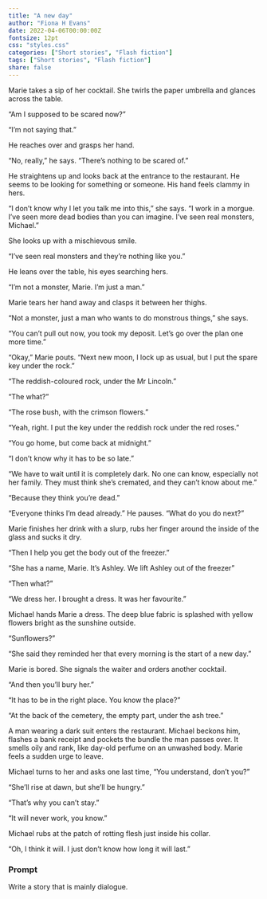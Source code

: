 ```yaml
---
title: "A new day"
author: "Fiona H Evans"
date: 2022-04-06T00:00:00Z
fontsize: 12pt
css: "styles.css"
categories: ["Short stories", "Flash fiction"]
tags: ["Short stories", "Flash fiction"]
share: false
---
```




Marie takes a sip of her cocktail. She twirls the paper umbrella and glances across the table.

“Am I supposed to be scared now?”

“I’m not saying that.”

He reaches over and grasps her hand. 

“No, really,” he says. “There’s nothing to be scared of.”

He straightens up and looks back at the entrance to the restaurant. He seems to be looking for something or someone. His hand feels clammy in hers.

“I don’t know why I let you talk me into this,” she says. “I work in a morgue. I’ve seen more dead bodies than you can imagine. I’ve seen real monsters, Michael.”

She looks up with a mischievous smile.

“I’ve seen real monsters and they’re nothing like you.”

He leans over the table, his eyes searching hers.

“I’m not a monster, Marie. I’m just a man.” 

Marie tears her hand away and clasps it between her thighs. 

“Not a monster, just a man who wants to do monstrous things,” she says.

“You can’t pull out now, you took my deposit. Let’s go over the plan one more time.”

“Okay,” Marie pouts. “Next new moon, I lock up as usual, but I put the spare key under the rock.”

“The reddish-coloured rock, under the Mr Lincoln.”

“The what?”

“The rose bush, with the crimson flowers.”

“Yeah, right. I put the key under the reddish rock under the red roses.”

“You go home, but come back at midnight.”

“I don’t know why it has to be so late.”

“We have to wait until it is completely dark. No one can know, especially not her family. They must
think she’s cremated, and they can’t know about me.”

“Because they think you’re dead.”

“Everyone thinks I’m dead already.” He pauses. “What do you do next?”

Marie finishes her drink with a slurp, rubs her finger around the inside of the glass and sucks it dry.

“Then I help you get the body out of the freezer.”

“She has a name, Marie. It’s Ashley. We lift Ashley out of the freezer”

“Then what?”

“We dress her. I brought a dress. It was her favourite.”

Michael hands Marie a dress. The deep blue fabric is splashed with yellow flowers bright as the sunshine 
outside.

“Sunflowers?”

“She said they reminded her that every morning is the start of a new day.”

Marie is bored. She signals the waiter and orders another cocktail. 

“And then you’ll bury her.”

“It has to be in the right place. You know the place?”

“At the back of the cemetery, the empty part, under the ash tree.”

A man wearing a dark suit enters the restaurant. Michael beckons him, flashes a bank receipt and pockets 
the bundle the man passes over. It smells oily and rank, like day-old perfume on an unwashed body. Marie 
feels a sudden urge to leave.

Michael turns to her and asks one last time, “You understand, don’t you?”

“She’ll rise at dawn, but she’ll be hungry.”

“That’s why you can’t stay.”

“It will never work, you know.”

Michael rubs at the patch of rotting flesh just inside his collar. 

“Oh, I think it will. I just don’t know how long it will last.”

### Prompt

Write a story that is mainly dialogue.
